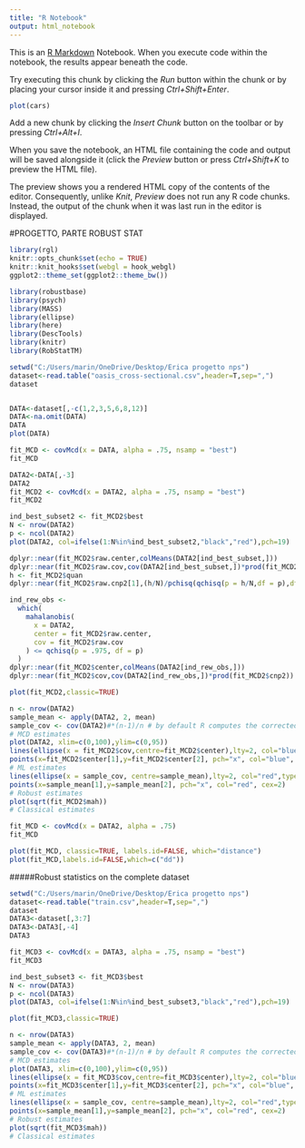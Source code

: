 ---
title: "R Notebook"
output: html_notebook
---

This is an [R Markdown](http://rmarkdown.rstudio.com) Notebook. When you execute code within the notebook, the results appear beneath the code. 

Try executing this chunk by clicking the *Run* button within the chunk or by placing your cursor inside it and pressing *Ctrl+Shift+Enter*. 

```{r}
plot(cars)
```

Add a new chunk by clicking the *Insert Chunk* button on the toolbar or by pressing *Ctrl+Alt+I*.

When you save the notebook, an HTML file containing the code and output will be saved alongside it (click the *Preview* button or press *Ctrl+Shift+K* to preview the HTML file).

The preview shows you a rendered HTML copy of the contents of the editor. Consequently, unlike *Knit*, *Preview* does not run any R code chunks. Instead, the output of the chunk when it was last run in the editor is displayed.





#PROGETTO, PARTE ROBUST STAT
```{r}
library(rgl)
knitr::opts_chunk$set(echo = TRUE)
knitr::knit_hooks$set(webgl = hook_webgl)
ggplot2::theme_set(ggplot2::theme_bw())
```
```{r message=FALSE, warning=FALSE}
library(robustbase)
library(psych)
library(MASS)
library(ellipse)
library(here)
library(DescTools)
library(knitr)
library(RobStatTM)
```

```{r}
setwd("C:/Users/marin/OneDrive/Desktop/Erica progetto nps")
dataset<-read.table("oasis_cross-sectional.csv",header=T,sep=",")
dataset
```
```{r}
```


```{r}
DATA<-dataset[,-c(1,2,3,5,6,8,12)]
DATA<-na.omit(DATA)
DATA
plot(DATA)
```
```{r}
fit_MCD <- covMcd(x = DATA, alpha = .75, nsamp = "best")
fit_MCD
```
```{r}
DATA2<-DATA[,-3]
DATA2
fit_MCD2 <- covMcd(x = DATA2, alpha = .75, nsamp = "best")
fit_MCD2

```
```{r}
ind_best_subset2 <- fit_MCD2$best
N <- nrow(DATA2)
p <- ncol(DATA2)
plot(DATA2, col=ifelse(1:N%in%ind_best_subset2,"black","red"),pch=19)
```
```{r}
dplyr::near(fit_MCD2$raw.center,colMeans(DATA2[ind_best_subset,]))
dplyr::near(fit_MCD2$raw.cov,cov(DATA2[ind_best_subset,])*prod(fit_MCD2$raw.cnp2))
h <- fit_MCD2$quan
dplyr::near(fit_MCD2$raw.cnp2[1],(h/N)/pchisq(qchisq(p = h/N,df = p),df = p+2))
```
```{r}
ind_rew_obs <-
  which(
    mahalanobis(
      x = DATA2,
      center = fit_MCD2$raw.center,
      cov = fit_MCD2$raw.cov
    ) <= qchisq(p = .975, df = p)
  )
dplyr::near(fit_MCD2$center,colMeans(DATA2[ind_rew_obs,]))
dplyr::near(fit_MCD2$cov,cov(DATA2[ind_rew_obs,])*prod(fit_MCD2$cnp2))
```
```{r}
plot(fit_MCD2,classic=TRUE)
```
```{r}
n <- nrow(DATA2)
sample_mean <- apply(DATA2, 2, mean)
sample_cov <- cov(DATA2)#*(n-1)/n # by default R computes the corrected sample variance
# MCD estimates
plot(DATA2, xlim=c(0,100),ylim=c(0,95))
lines(ellipse(x = fit_MCD2$cov,centre=fit_MCD2$center),lty=2, col="blue",type="l")
points(x=fit_MCD2$center[1],y=fit_MCD2$center[2], pch="x", col="blue", cex=2)
# ML estimates
lines(ellipse(x = sample_cov, centre=sample_mean),lty=2, col="red",type="l")
points(x=sample_mean[1],y=sample_mean[2], pch="x", col="red", cex=2)
# Robust estimates
plot(sqrt(fit_MCD2$mah))
# Classical estimates
```

```{r}
fit_MCD <- covMcd(x = DATA2, alpha = .75)
fit_MCD
```

```{r}
plot(fit_MCD, classic=TRUE, labels.id=FALSE, which="distance")
plot(fit_MCD,labels.id=FALSE,which=c("dd"))
```
#####Robust statistics on the complete dataset
```{r}
setwd("C:/Users/marin/OneDrive/Desktop/Erica progetto nps")
dataset<-read.table("train.csv",header=T,sep=",")
dataset
DATA3<-dataset[,3:7]
DATA3<-DATA3[,-4]
DATA3
```
```{r}
fit_MCD3 <- covMcd(x = DATA3, alpha = .75, nsamp = "best")
fit_MCD3
```
```{r}
ind_best_subset3 <- fit_MCD3$best
N <- nrow(DATA3)
p <- ncol(DATA3)
plot(DATA3, col=ifelse(1:N%in%ind_best_subset3,"black","red"),pch=19)
```
```{r}
plot(fit_MCD3,classic=TRUE)
```
```{r}
n <- nrow(DATA3)
sample_mean <- apply(DATA3, 2, mean)
sample_cov <- cov(DATA3)#*(n-1)/n # by default R computes the corrected sample variance
# MCD estimates
plot(DATA3, xlim=c(0,100),ylim=c(0,95))
lines(ellipse(x = fit_MCD3$cov,centre=fit_MCD3$center),lty=2, col="blue",type="l")
points(x=fit_MCD3$center[1],y=fit_MCD3$center[2], pch="x", col="blue", cex=2)
# ML estimates
lines(ellipse(x = sample_cov, centre=sample_mean),lty=2, col="red",type="l")
points(x=sample_mean[1],y=sample_mean[2], pch="x", col="red", cex=2)
# Robust estimates
plot(sqrt(fit_MCD3$mah))
# Classical estimates
```





